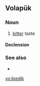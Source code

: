 ==Volapük==

===Noun===
{{vo-noun}}

# [[bitter]] taste

====Declension====
{{vo-decl-noun}}

===See also===
* {{l|vo|bied}}

[[vo:biedik]]
